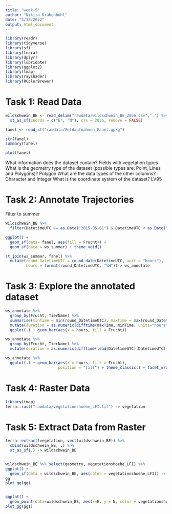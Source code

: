 ```yaml
---
title: "week-5"
author: "Nikita Krähenbühl"
date: "5/13/2022"
output: html_document
---
```

```r
library(readr)
library(tidyverse)
library(sf)
library(terra)
library(dplyr)
library(lubridate)
library(ggplot2)
library(tmap)
library(rayshader)
library(RColorBrewer)
```

# Task 1: Read Data

```r
wildschwein_BE <- read_delim("rawdata/wildschwein_BE_2056.csv",",") %>%
  st_as_sf(coords = c("E", "N"), crs = 2056, remove = FALSE)

fanel <- read_sf("rawdata/Feldaufnahmen_Fanel.gpkg")

str(fanel)
summary(fanel)

plot(fanel)
```
What information does the dataset contain? Fields with vegetation types
What is the geometry type of the dataset (possible types are: Point, Lines and Polygons)? Polygon
What are the data types of the other columns? Character and Integer
What is the coordinate system of the dataset? LV95


# Task 2: Annotate Trajectories
Filter to summer
```r
wildschwein_BE %>% 
  filter(DatetimeUTC >= as.Date("2015-05-01") & DatetimeUTC < as.Date("2015-07-01")) -> ws_summer

ggplot() +
  geom_sf(data= fanel, aes(fill = Frucht)) +
  geom_sf(data = ws_summer) + theme_void()

st_join(ws_summer, fanel) %>%
  mutate(round_DatetimeUTC = round_date(DatetimeUTC, unit = "hours"),
         hours = format(round_DatetimeUTC, "%H"))-> ws_annotate

```

# Task 3: Explore the annotated dataset
```r
ws_annotate %>% 
  group_by(Frucht, TierName) %>% 
  summarise(minTime = min(round_DatetimeUTC), maxTime = max(round_DatetimeUTC), n=n()) %>% 
  mutate(duration = as.numeric(difftime(maxTime, minTime, units="hours"))) %>% 
  ggplot(.) + geom_bar(aes(x = hours, fill = Frucht))

ws_annotate %>% 
  group_by(Frucht, TierName) %>% 
  mutate(duration = as.numeric(difftime(lead(DatetimeUTC),DatetimeUTC), units="hours")) -> t

ws_annotate %>% 
  ggplot(.) + geom_bar(aes(x = hours, fill = Frucht),
                       position = "fill") + theme_classic() + facet_wrap(~TierName) + coord_polar()

```

# Task 4: Raster Data
```r
library(tmap)
terra::rast("rawdata/vegetationshoehe_LFI.tif") -> vegetation

```

# Task 5: Extract Data from Raster
```r
terra::extract(vegetation, vect(wildschwein_BE)) %>% 
  cbind(wildschwein_BE, .) %>% 
  st_as_sf(.) -> wildschwein_BE


wildschwein_BE %>% select(geometry, vegetationshoehe_LFI) %>% 
ggplot() +
  geom_sf(data = wildschwein_BE, aes(color = vegetationshoehe_LFI)) -> gg
gg
plot_gg(gg)


ggplot() +
  geom_point(data=wildschwein_BE, aes(x=E, y = N, color = vegetationshoehe_LFI)) + coord_fixed() -> gg1
plot_gg(gg1)
```

